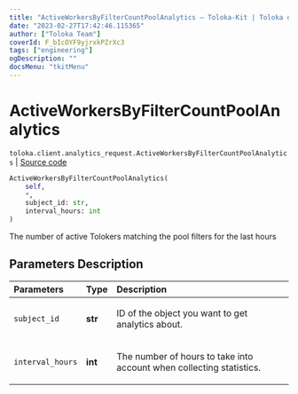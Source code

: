 ```yaml
---
title: "ActiveWorkersByFilterCountPoolAnalytics — Toloka-Kit | Toloka documentation"
date: "2023-02-27T17:42:46.115365"
author: ["Toloka Team"]
coverId: F_bIcOYF9yjrxkPZrXc3
tags: ["engineering"]
ogDescription: ""
docsMenu: "tkitMenu"
---
```


# ActiveWorkersByFilterCountPoolAnalytics
`toloka.client.analytics_request.ActiveWorkersByFilterCountPoolAnalytics` | [Source code](https://github.com/Toloka/toloka-kit/blob/v1.1.4/src/client/analytics_request.py#L145)

```python
ActiveWorkersByFilterCountPoolAnalytics(
    self,
    *,
    subject_id: str,
    interval_hours: int
)
```

The number of active Tolokers matching the pool filters for the last hours

## Parameters Description

| Parameters | Type | Description |
| :----------| :----| :-----------|
`subject_id`|**str**|<p>ID of the object you want to get analytics about.</p>
`interval_hours`|**int**|<p>The number of hours to take into account when collecting statistics.</p>